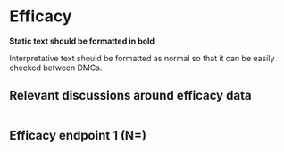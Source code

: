 <!-- If required, include any relevant discussion of data cleaning,
     self-evident corrections, and so on. -->

# Efficacy

**Static text should be formatted in bold**

Interpretative text should be formatted as normal so that it can
be easily checked between DMCs.

## Relevant discussions around efficacy data

```r

```


## Efficacy endpoint 1 (N=)


```r

```



